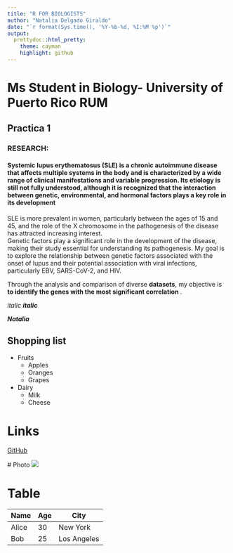 ```yaml
---
title: "R FOR BIOLOGISTS"
author: "Natalia Delgado Giraldo"
date: "`r format(Sys.time(), '%Y-%b-%d, %I:%M %p')`"
output:
  prettydoc::html_pretty:
    theme: cayman
    highlight: github
---
```




# Ms Student in Biology- University of Puerto Rico RUM

## Practica 1

### RESEARCH:

#### Systemic lupus erythematosus (SLE) is a chronic autoimmune disease that affects multiple systems in the body and is characterized by a wide range of clinical manifestations and variable progression. Its etiology is still not fully understood, although it is recognized that the interaction between genetic, environmental, and hormonal factors plays a key role in its development

SLE is more prevalent in women, particularly between the ages of 15 and 45, and
the role of the X chromosome in the pathogenesis of the disease has attracted
increasing interest.<br>
Genetic factors play a significant role in the development of the disease, making their
study essential for understanding its pathogenesis. My goal is to explore the
relationship between genetic factors associated with the onset of lupus and their
potential association with viral infections, particularly EBV, SARS-CoV-2, and HIV.


Through the analysis and comparison of diverse **datasets**,  my objective is __to identify the genes with the most significant correlation __.

*italic* 
***italic***

___Natalia___

## Shopping list
- Fruits 
  * Apples 
  * Oranges 
  * Grapes 

- Dairy 
   * Milk 
   * Cheese
   
# Links
 [GitHub](https://github.com/)
 
 # Photo
 ![](C:/Users/Naty/OneDrive - University of Puerto Rico/R FOR BIOLOGISTS/unnamed (2).jpg)

 
# Table

 
 | Name | Age | City        |
 |------|---- |------------ |
 | Alice| 30  | New York    |
 | Bob  | 25  | Los Angeles |
 
 